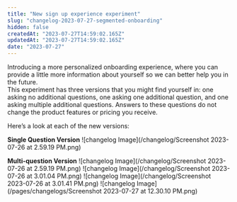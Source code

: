 ```yaml
---
title: "New sign up experience experiment"
slug: "changelog-2023-07-27-segmented-onboarding"
hidden: false
createdAt: "2023-07-27T14:59:02.165Z"
updatedAt: "2023-07-27T14:59:02.165Z"
date: "2023-07-27"
---
```

Introducing a more personalized onboarding experience, where you can provide a little more information about yourself so we can better help you in the future.  
This experiment has three versions that you might find yourself in: one asking no additional questions, one asking one additional question, and one asking multiple additional questions. 
Answers to these questions do not change the product features or pricing you receive. 

Here’s a look at each of the new versions:

**Single Question Version**
![changelog Image](/changelog/Screenshot 2023-07-26 at 2.59.19 PM.png)

**Multi-question Version**
![changelog Image](/changelog/Screenshot 2023-07-26 at 2.59.19 PM.png)
![changelog Image](/changelog/Screenshot 2023-07-26 at 3.01.04 PM.png)
![changelog Image](/changelog/Screenshot 2023-07-26 at 3.01.41 PM.png)
![changelog Image](/pages/changelogs/Screenshot 2023-07-27 at 12.30.10 PM.png)
